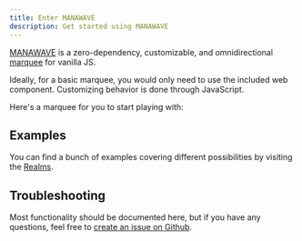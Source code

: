 ```yaml
---
title: Enter MANAWAVE
description: Get started using MANAWAVE
---
```


 
[MANAWAVE](/) is a zero-dependency, customizable, and omnidirectional [marquee](https://developer.mozilla.org/en-US/docs/Web/HTML/Element/marquee) for vanilla JS.

Ideally, for a basic marquee, you would only need to use the
included web component. Customizing behavior is done through JavaScript.

Here's a marquee for you to start playing with:

<Sandpack activeFile="index.html" />

## Examples

You can find a bunch of examples covering different possibilities by visiting the [Realms](/#realms).

## Troubleshooting

Most functionality should be documented here, but if you have any questions,
feel free to [create an issue on Github](https://github.com/ryuuart/manawave/issues/new).
